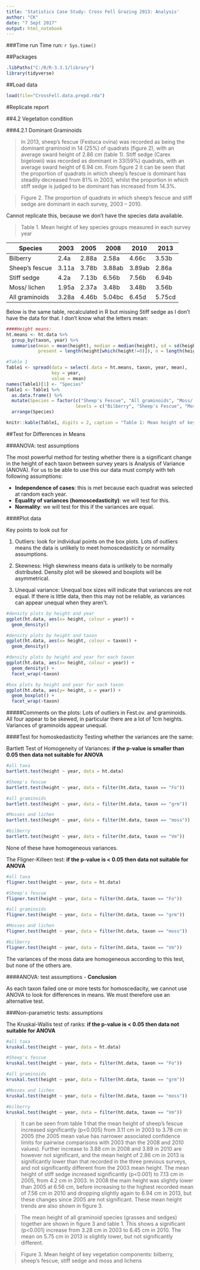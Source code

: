 ```yaml
---
title: 'Statistics Case Study: Cross Fell Grazing 2013: Analysis'
author: "CK"
date: "7 Sept 2017"
output: html_notebook
---
```


###Time run
Time run: `r Sys.time()`

##Packages
```r
.libPaths("C:/R/R-3.3.1/library")
library(tidyverse)
```


##Load data

```r
load(file="CrossFell.data.prepd.rda")
```


#Replicate report

##4.2	Vegetation condition 

###4.2.1   Dominant Graminoids

> In 2013, sheep’s fescue (Festuca ovina) was recorded as being the dominant graminoid in 14 (25%) of quadrats (figure 2), with an average sward height of 2.86 cm (table 1). Stiff sedge (Carex bigelowii) was recorded as dominant in 33(59%) quadrats, with an average sward height of 6.94 cm.  From figure 2 it can be seen that the proportion of quadrats in which sheep’s fescue is dominant has steadily decreased from 81% in 2003, whilst the proportion in which stiff sedge is judged to be dominant has increased from 14.3%.

> Figure 2.  The proportion of quadrats in which sheep’s fescue and stiff sedge are dominant in each survey, 2003 – 2010.

Cannot replicate this, because we don't have the species data available.   
 
> Table 1.  Mean height of key species groups measured in each survey year

Species |2003	|2005	|2008	|2010	|2013
--- |--- |--- |--- |--- |---
Bilberry	|2.4a	|2.88a	|2.58a	|4.66c |3.53b
Sheep’s fescue	|3.11a	|3.78b	|3.88ab |3.89ab |2.86a
Stiff sedge	|4.2a	|7.13b	|6.56b	|7.56b	|6.94b
Moss/ lichen	|1.95a	|2.37a |3.48b |3.48b |3.56b
All graminoids	|3.28a |4.46b	|5.04bc	|6.45d |5.75cd

Below is the same table, recalculated in R but missing Stiff sedge as I don't have the data for that.  I don't know what the letters mean: 

```r
####Height means: 
ht.means <- ht.data %>%
  group_by(taxon, year) %>% 
  summarise(mean = mean(height), median = median(height), sd = sd(height), 
            present = length(height[which(height!=0)]), n = length(height)) 

#Table 1
Table1 <- spread(data = select(.data = ht.means, taxon, year, mean), 
                 key = year, 
                 value = mean) 
names(Table1)[1] <- "Species"
Table1 <- Table1 %>% 
  as.data.frame() %>% 
  mutate(Species = factor(c("Sheep's Fescue", "All graminoids", "Moss/ lichen", "Bilberry"), 
                          levels = c("Bilberry", "Sheep's Fescue", "Moss/ lichen", "All graminoids"))) %>% 
  arrange(Species)

knitr::kable(Table1, digits = 2, caption = "Table 1: Mean height of key species groups measured in each survey year")
```

##Test for Differences in Means

###ANOVA: test assumptions 

The most powerful method for testing whether there is a significant change in the height of each taxon between survey years is Analysis of Variance (ANOVA).  For us to be able to use this our data must comply with teh following assumptions: 

* **Independence of cases**: this is met because each quadrat was selected at random each year.  
* **Equality of variances (homoscedasticity)**: we will test for this. 
* **Normality**: we will test for this if the variances are equal.  



####Plot data

Key points to look out for 

1. Outliers: look for individual points on the box plots.  Lots of outliers means the data is unlikely to meet homoscedasticity or normality assumptions.  

2. Skewness: High skewness means data is unlikely to be normally distributed.  Density plot will be skewed and boxplots will be asymmetrical.

3. Unequal variance: Unequal box sizes will indicate that variances are not equal.  If there is little data, then this may not be reliable, as variances can appear unequal when they aren't.


```r
#density plots by height and year 
ggplot(ht.data, aes(x= height, colour = year)) +
  geom_density()

```

```r
#density plots by height and taxon
ggplot(ht.data, aes(x= height, colour = taxon)) +
  geom_density()

```

```r
#density plots by height and year for each taxon
ggplot(ht.data, aes(x= height, colour = year)) +
  geom_density() +
  facet_wrap(~taxon) 
```

```r
#box plots by height and year for each taxon
ggplot(ht.data, aes(y= height, x = year)) +
  geom_boxplot() +
  facet_wrap(~taxon) 
```


#####Comments on the plots: 
Lots of outliers in Fest.ov. and graminoids.  All four appear to be skewed, in particular there are a lot of 1cm heights.  Variances of graminoids appear unequal.  


####Test for homoskedasticity 
Testing whether the variances are the same: 

Bartlett Test of Homogeneity of Variances: **if the p-value is smaller than 0.05 then data not suitable for ANOVA**

```r
#all taxa
bartlett.test(height ~ year, data = ht.data)

#Sheep's fescue
bartlett.test(height ~ year, data = filter(ht.data, taxon == "Fo"))

#all graminoids
bartlett.test(height ~ year, data = filter(ht.data, taxon == "grm"))

#Mosses and lichen
bartlett.test(height ~ year, data = filter(ht.data, taxon == "moss"))

#bilberry
bartlett.test(height ~ year, data = filter(ht.data, taxon == "Vm"))

```
None of these have homogeneous variances.  

The Fligner-Killeen test: **if the p-value is < 0.05 then data not suitable for ANOVA**

```r
#all taxa
fligner.test(height ~ year, data = ht.data)

#Sheep's fescue
fligner.test(height ~ year, data = filter(ht.data, taxon == "Fo"))

#all graminoids
fligner.test(height ~ year, data = filter(ht.data, taxon == "grm"))

#Mosses and lichen
fligner.test(height ~ year, data = filter(ht.data, taxon == "moss"))

#bilberry
fligner.test(height ~ year, data = filter(ht.data, taxon == "Vm"))
```

The variances of the moss data are homogeneous according to this test, but none of the others are.   

####ANOVA: test assumptions - **Conclusion** 

As each taxon failed one or more tests for homoscedacity, we cannot use ANOVA to look for differences in means.  We must therefore use an alternative test.  

###Non-parametric tests: assumptions

The Kruskal-Wallis test of ranks: **if the p-value is < 0.05 then data not suitable for ANOVA**

```r
#all taxa
kruskal.test(height ~ year, data = ht.data)

#Sheep's fescue
kruskal.test(height ~ year, data = filter(ht.data, taxon == "Fo"))

#all graminoids
kruskal.test(height ~ year, data = filter(ht.data, taxon == "grm"))

#Mosses and lichen
kruskal.test(height ~ year, data = filter(ht.data, taxon == "moss"))

#bilberry
kruskal.test(height ~ year, data = filter(ht.data, taxon == "Vm"))
```





> It can be seen from table 1 that the mean height of sheep’s fescue increased significantly (p<0.005) from 3.11 cm in 2003 to 3.78 cm in 2005 (the 2005 mean value has narrower associated confidence limits for pairwise comparisons with 2003 than the 2008 and 2010 values).  Further increase to 3.88 cm in 2008 and 3.89 in 2010 are however not significant, and the mean height of 2.86 cm in 2013 is significantly lower than that recorded in the three previous surveys, and not significantly different from the 2003 mean height.  The mean height of stiff sedge increased significantly (p<0.001) to 7.13 cm in 2005, from 4.2 cm in 2003.  In 2008 the main height was slightly lower than 2005 at 6.56 cm, before increasing to the highest recorded mean of 7.56 cm in 2010 and dropping slightly again to 6.94 cm in 2013, but these changes since 2005 are not significant. These mean height trends are also shown in figure 3.

> The mean height of all graminoid species (grasses and sedges) together are shown in figure 3 and table 1.  This shows a significant (p<0.001) increase from 3.28 cm in 2003 to 6.45 cm in 2010.  The mean on 5.75 cm in 2013 is slightly lower, but not significantly different.


 

> Figure 3. Mean height of key vegetation components: bilberry, sheep’s fescue, stiff sedge and moss and lichens


